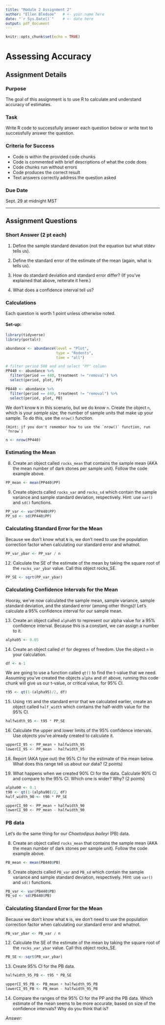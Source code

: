 ```yaml
---
title: "Module 2 Assignment 2"
author: "Ellen Bledsoe"   # <- your name here
date: "`r Sys.Date()`"    # <- date here
output: pdf_document
---
```



```r
knitr::opts_chunk$set(echo = TRUE)
```

# Assessing Accuracy

## Assignment Details

### Purpose

The goal of this assignment is to use R to calculate and understand
accuracy of estimates.

### Task

Write R code to successfully answer each question below or write text to
successfully answer the question.

### Criteria for Success

-   Code is within the provided code chunks
-   Code is commented with brief descriptions of what the code does
-   Code chunks run without errors
-   Code produces the correct result
-   Text answers correctly address the question asked

### Due Date

Sept. 29 at midnight MST

------------------------------------------------------------------------

## Assignment Questions

### Short Answer (2 pt each)

1.  Define the sample standard deviation (not the equation but what
    stdev tells us).

2.  Define the standard error of the estimate of the mean (again, what
    is tells us).

3.  How do standard deviation and standard error differ? (If you've
    explained that above, reiterate it here.)

4.  What does a confidence interval tell us?

### Calculations

Each question is worth 1 point unless otherwise noted.

#### Set-up:


```r
library(tidyverse)
library(portalr)
```

```r
abundance <- abundance(level = "Plot",
                       type = "Rodents",
                       time = "all")
```
```r
# filter period 500 and and select "PP" column
PP440 <- abundance %>% 
  filter(period == 440, treatment != "removal") %>% 
  select(period, plot, PP)

PB440 <- abundance %>% 
  filter(period == 440, treatment != "removal") %>% 
  select(period, plot, PB)
```


We don't know `N` in this scenario, but we do know `n`. Create the object `n`, which is your *sample size,* the number of sample units that make up your sample. To do this, use the `nrow()` function.

    (Hint: if you don't remember how to use the `nrow()` function, run
    `?nrow`)

```r
n <- nrow(PP440)
```

### Estimating the Mean

8.  Create an object called `rocks_mean` that contains the sample mean
    (AKA the mean number of dark stones per sample unit). Follow the
    code example above.

```r
PP_mean <- mean(PP440$PP)
```

9.  Create objects called `rocks_var` and `rocks_sd` which contain the
    sample variance and sample standard deviation, respectively. Hint:
    use `var()` and `sd()` functions.

```r
PP_var <- var(PP440$PP)
PP_sd <- sd(PP440$PP)
```

### Calculating Standard Error for the Mean

Because we don't know what `N` is, we don't need to use the population correction factor when calculating our standard error and whatnot.

```r
PP_var_ybar <- PP_var / n
```

12. Calculate the SE of the estimate of the mean by taking the square
    root of the `rocks_var_ybar` value. Call this object rocks_SE.

```r
PP_SE <- sqrt(PP_var_ybar)
```

### Calculating Confidence Intervals for the Mean

Hooray, we've now calculated the sample mean, sample variance, sample
standard deviation, and the standard error (among other things)! Let's
calculate a 95% confidence interval for our sample mean.

13. Create an object called `alpha95` to represent our alpha value for a
    95% confidence interval. Because this is a constant, we can assign a
    number to it.

```r
alpha95 <- 0.05
```

14. Create an object called `df` for degrees of freedom. Use the object
    `n` in your calculation.

```r
df <- n-1
```

We are going to use a function called `qt()` to find the t-value that we
need. Assuming you've created the objects `alpha` and `df` above,
running this code chunk will give us our t-value, or critical value, for
95% CI.

```r
t95 <- qt(1-(alpha95)/2, df)
```

15. Using `t95` and the standard error that we calculated earlier,
    create an object called `half_width` which contains the half-width
    value for the 95% CI.

```r
halfwidth_95 <- t95 * PP_SE
```

16. Calculate the upper and lower limits of the 95% confidence intervals. Use objects you've already created to calculate it.

```r
upperCI_95 <- PP_mean + halfwidth_95
lowerCI_95 <- PP_mean - halfwidth_95
```

18. Report (AKA type out) the 95% CI for the estimate of the mean below.
    What does this range tell us about our data? (2 points)

19. What happens when we created 90% CI for the data. Calculate 90% CI and compare to the 95% CI. Which one is wider? Why? (2 points)
```r
alpha90 <- 0.1
t90 <- qt(1-(alpha90)/2, df)
half_width_90 <- t90 * PP_SE

upperCI_90 <- PP_mean + halfwidth_90
lowerCI_90 <- PP_mean - halfwidth_90
```


### PB data

Let's do the same thing for our _Chaetodipus baileyi_ (PB) data. 

8.  Create an object called `rocks_mean` that contains the sample mean
    (AKA the mean number of dark stones per sample unit). Follow the
    code example above.

```r
PB_mean <- mean(PB440$PB)
```

9.  Create objects called `PB_var` and `PB_sd` which contain the
    sample variance and sample standard deviation, respectively. Hint:
    use `var()` and `sd()` functions.

```r
PB_var <- var(PB440$PB)
PB_sd <- sd(PB440$PB)
```

### Calculating Standard Error for the Mean

Because we don't know what `N` is, we don't need to use the population correction factor when calculating our standard error and whatnot.

```r
PB_var_ybar <- PB_var / n
```

12. Calculate the SE of the estimate of the mean by taking the square
    root of the `rocks_var_ybar` value. Call this object rocks_SE.

```r
PB_SE <- sqrt(PB_var_ybar)
```

13. Create 95% CI for the PB data.
```r
halfwidth_95_PB <- t95 * PB_SE

upperCI_95_PB <- PB_mean + halfwidth_95_PB
lowerCI_95_PB <- PB_mean - halfwidth_95_PB
```

14. Compare the ranges of the 95% CI for the PP and the PB data. Which estimate of the mean seems to be more accurate, based on size of the confidence intervals? Why do you think that is?

_Answer:_
